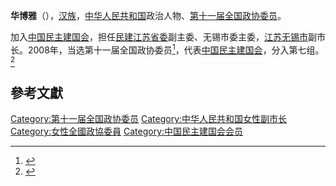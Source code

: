 '''华博雅'''（{{bd|1963年||}}），[[汉族|汉族]]，[[中华人民共和国|中华人民共和国]]政治人物、[[第十一届全国政协委员|第十一届全国政协委员]]。

加入[[中国民主建国会|中国民主建国会]]，担任[[民建江苏省委|民建江苏省委]]副主委、无锡市委主委，[[江苏省|江苏]][[无锡市|无锡市]]副市长。2008年，当选第十一届全国政协委员<ref>{{cite news|title=第十一届全国政协委员名单|url=http://www.indaa.com.cn/zt/2009qglh/zxzs/200903/t20090303_127573.html|accessdate=2013-04-09|newspaper=新华社北京1月25日电 中国人民政治协商会议第十一届全国委员会委员名单(共2237人，2008年1月25日政协第十届全国委员会常务委员会第二十次会议通过)|date=2008年1月25日|deadurl=yes|archiveurl=https://web.archive.org/web/20130928014403/http://www.indaa.com.cn/zt/2009qglh/zxzs/200903/t20090303_127573.html|archivedate=2013年9月28日}}</ref>，代表[[中国民主建国会|中国民主建国会]]，分入第七组。<ref>{{cite news|title=全国政协信息-华博雅|url=http://www.cppcc.gov.cn/CMS/wylibary/showJcwyxtInfoWylibary.action?tabJcwyxt.guid=11W0002360&wytype=wjwy|accessdate=2013-04-11|newspaper=全国政协委员会|archive-date=2019-05-14|archive-url=https://web.archive.org/web/20190514093927/http://www.cppcc.gov.cn/CMS/wylibary/showJcwyxtInfoWylibary.action?tabJcwyxt.guid=11W0002360&wytype=wjwy|dead-url=no}}</ref>

==參考文獻==
{{reflist}}
{{中国政治人物小作品}}

[[Category:第十一届全国政协委员|Category:第十一届全国政协委员]]
[[Category:中华人民共和国女性副市长|Category:中华人民共和国女性副市长]]
[[Category:女性全國政協委員|Category:女性全國政協委員]]
[[Category:中国民主建国会会员|Category:中国民主建国会会员]]